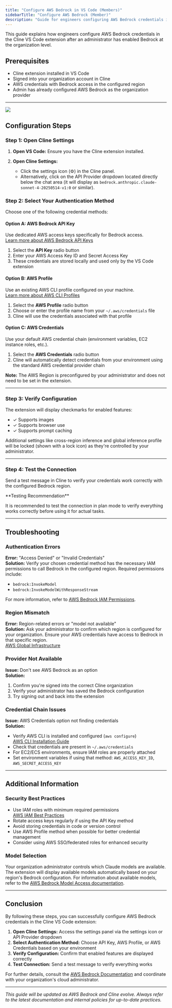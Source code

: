 ```yaml
---
title: "Configure AWS Bedrock in VS Code (Members)"
sidebarTitle: "Configure AWS Bedrock (Member)"
description: "Guide for engineers configuring AWS Bedrock credentials in VS Code after admin setup"
---
```


This guide explains how engineers configure AWS Bedrock credentials in the Cline VS Code extension after an administrator has enabled Bedrock at the organization level.

## Prerequisites

- Cline extension installed in VS Code
- Signed into your organization account in Cline
- AWS credentials with Bedrock access in the configured region
- Admin has already configured AWS Bedrock as the organization provider

---

<Frame>
	<img
		src="https://storage.googleapis.com/cline-static-assets-prod/assets/VS%20Code%20Bedrock%20API%20Key.gif"
	/>
</Frame>

## Configuration Steps

### Step 1: Open Cline Settings

1. **Open VS Code:** Ensure you have the Cline extension installed.

2. **Open Cline Settings:**
   - Click the settings icon (⚙️) in the Cline panel.
   - Alternatively, click on the API Provider dropdown located directly below the chat area (it will display as `bedrock.anthropic.claude-sonnet-4-20250514-v1:0` or similar).

### Step 2: Select Your Authentication Method

Choose one of the following credential methods:

#### Option A: AWS Bedrock API Key

Use dedicated AWS access keys specifically for Bedrock access.\
[Learn more about AWS Bedrock API Keys](https://docs.aws.amazon.com/bedrock/latest/userguide/api-keys.html)

1. Select the **API Key** radio button
2. Enter your AWS Access Key ID and Secret Access Key
3. These credentials are stored locally and used only by the VS Code extension

#### Option B: AWS Profile

Use an existing AWS CLI profile configured on your machine.\
[Learn more about AWS CLI Profiles](https://docs.aws.amazon.com/cli/latest/userguide/cli-configure-profiles.html)

1. Select the **AWS Profile** radio button
2. Choose or enter the profile name from your `~/.aws/credentials` file
3. Cline will use the credentials associated with that profile

#### Option C: AWS Credentials

Use your default AWS credential chain (environment variables, EC2 instance roles, etc.).

1. Select the **AWS Credentials** radio button
2. Cline will automatically detect credentials from your environment using the standard AWS credential provider chain

**Note:** The AWS Region is preconfigured by your administrator and does not need to be set in the extension.

---

### Step 3: Verify Configuration

The extension will display checkmarks for enabled features:

- ✓ Supports images
- ✓ Supports browser use
- ✓ Supports prompt caching

Additional settings like cross-region inference and global inference profile will be locked (shown with a lock icon) as they're controlled by your administrator.

---

### Step 4: Test the Connection

Send a test message in Cline to verify your credentials work correctly with the configured Bedrock region.

<Tip>
  **Testing Recommendation**
  
  It is recommended to test the connection in plan mode to verify everything works correctly before using it for actual tasks.
</Tip>

---

## Troubleshooting

### Authentication Errors

**Error:** "Access Denied" or "Invalid Credentials"  
**Solution:** Verify your chosen credential method has the necessary IAM permissions to call Bedrock in the configured region. Required permissions include:

- `bedrock:InvokeModel`
- `bedrock:InvokeModelWithResponseStream`

For more information, refer to [AWS Bedrock IAM Permissions](https://docs.aws.amazon.com/bedrock/latest/userguide/security-iam.html).

### Region Mismatch

**Error:** Region-related errors or "model not available"  
**Solution:** Ask your administrator to confirm which region is configured for your organization. Ensure your AWS credentials have access to Bedrock in that specific region.\
[AWS Global Infrastructure](https://aws.amazon.com/about-aws/global-infrastructure/regions_az/)

### Provider Not Available

**Issue:** Don't see AWS Bedrock as an option  
**Solution:** 

1. Confirm you're signed into the correct Cline organization
2. Verify your administrator has saved the Bedrock configuration
3. Try signing out and back into the extension

### Credential Chain Issues

**Issue:** AWS Credentials option not finding credentials  
**Solution:**

- Verify AWS CLI is installed and configured (`aws configure`)\
  [AWS CLI Installation Guide](https://docs.aws.amazon.com/cli/latest/userguide/getting-started-install.html)
- Check that credentials are present in `~/.aws/credentials`
- For EC2/ECS environments, ensure IAM roles are properly attached
- Set environment variables if using that method: `AWS_ACCESS_KEY_ID`, `AWS_SECRET_ACCESS_KEY`

---

## Additional Information

### Security Best Practices

- Use IAM roles with minimum required permissions\
  [AWS IAM Best Practices](https://docs.aws.amazon.com/IAM/latest/UserGuide/best-practices.html)
- Rotate access keys regularly if using the API Key method
- Avoid storing credentials in code or version control
- Use AWS Profile method when possible for better credential management
- Consider using AWS SSO/federated roles for enhanced security

### Model Selection

Your organization administrator controls which Claude models are available. The extension will display available models automatically based on your region's Bedrock configuration. For information about available models, refer to the [AWS Bedrock Model Access documentation](https://docs.aws.amazon.com/bedrock/latest/userguide/model-access.html).

---

## Conclusion

By following these steps, you can successfully configure AWS Bedrock credentials in the Cline VS Code extension:

1. **Open Cline Settings:** Access the settings panel via the settings icon or API Provider dropdown
2. **Select Authentication Method:** Choose API Key, AWS Profile, or AWS Credentials based on your environment
3. **Verify Configuration:** Confirm that enabled features are displayed correctly
4. **Test Connection:** Send a test message to verify everything works

For further details, consult the [AWS Bedrock Documentation](https://docs.aws.amazon.com/bedrock/latest/userguide/what-is-bedrock.html) and coordinate with your organization's cloud administrator.

---

_This guide will be updated as AWS Bedrock and Cline evolve. Always refer to the latest documentation and internal policies for up-to-date practices._

